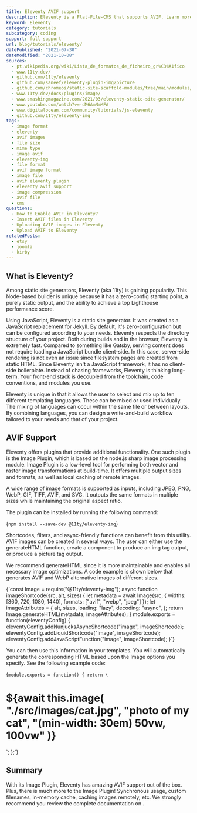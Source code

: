 ```yaml
---
title: Eleventy AVIF support
description: Eleventy is a Flat-File-CMS that supports AVIF. Learn more here.
keyword: Eleventy
category: tutorials
subcategory: coding
support: full support
url: blog/tutorials/eleventy/
datePublished: "2021-07-30"
dateModified: "2021-10-08"
sources:
  - pt.wikipedia.org/wiki/Lista_de_formatos_de_ficheiro_gr%C3%A1fico
  - www.11ty.dev/
  - github.com/11ty/eleventy
  - github.com/saneef/eleventy-plugin-img2picture
  - github.com/chromeos/static-site-scaffold-modules/tree/main/modules/eleventy-plugin-local-respimg
  - www.11ty.dev/docs/plugins/image/
  - www.smashingmagazine.com/2021/03/eleventy-static-site-generator/
  - www.youtube.com/watch?v=-dM6AmNmMFA
  - www.digitalocean.com/community/tutorials/js-eleventy
  - github.com/11ty/eleventy-img
tags:
  - image format
  - eleventy
  - avif images
  - file size
  - mime type
  - image avif
  - eleventy-img
  - file format
  - avif image format
  - image file
  - avif eleventy plugin
  - eleventy avif support
  - image compression
  - avif file
  - cms
questions:
  - How to Enable AVIF in Eleventy?
  - Insert AVIF files in Eleventy
  - Uploading AVIF images in Eleventy
  - Upload AVIF to Eleventy
relatedPosts:
  - etsy
  - joomla
  - kirby
---
```


## What is Eleventy?

Among static site generators, Eleventy (aka 11ty) is gaining popularity. This Node-based builder is unique because it has a zero-config starting point, a purely static output, and the ability to achieve a top Lighthouse performance score.

Using JavaScript, Eleventy is a static site generator. It was created as a JavaScript replacement for Jekyll. By default, it's zero-configuration but can be configured according to your needs. Eleventy respects the directory structure of your project. Both during builds and in the browser, Eleventy is extremely fast. Compared to something like Gatsby, serving content does not require loading a JavaScript bundle client-side. In this case, server-side rendering is not even an issue since filesystem pages are created from static HTML. Since Eleventy isn't a JavaScript framework, it has no client-side boilerplate. Instead of chasing frameworks, Eleventy is thinking long-term. Your front-end stack is decoupled from the toolchain, code conventions, and modules you use.

Eleventy is unique in that it allows the user to select and mix up to ten different templating languages. These can be mixed or used individually. The mixing of languages can occur within the same file or between layouts. By combining languages, you can design a write-and-build workflow tailored to your needs and that of your project.

## AVIF Support

Eleventy offers plugins that provide additional functionality. One such plugin is the Image Plugin, which is based on the node.js sharp image processing module. Image Plugin is a low-level tool for performing both vector and raster image transformations at build-time. It offers multiple output sizes and formats, as well as local caching of remote images.

A wide range of image formats is supported as inputs, including JPEG, PNG, WebP, GIF, TIFF, AVIF, and SVG. It outputs the same formats in multiple sizes while maintaining the original aspect ratio.

The plugin can be installed by running the following command:

<Syntax language="javascript">{`npm install --save-dev @11ty/eleventy-img`}</Syntax>

Shortcodes, filters, and async-friendly functions can benefit from this utility. AVIF images can be created in several ways. The user can either use the generateHTML function, create a component to produce an img tag output, or produce a picture tag output.

We recommend generateHTML since it is more maintainable and enables all necessary image optimizations. A code example is shown below that generates AVIF and WebP alternative images of different sizes.

<Syntax language="javascript">
  {`const Image = require("@11ty/eleventy-img");
async function imageShortcode(src, alt, sizes) {
let metadata = await Image(src, {
widths: [360, 720, 1080, 1440],
formats: ["avif", "webp", "jpeg"]
});
let imageAttributes = {
alt, sizes, loading: "lazy", decoding: "async",
};
return Image.generateHTML(metadata, imageAttributes);
}
module.exports = function(eleventyConfig) {
eleventyConfig.addNunjucksAsyncShortcode("image", imageShortcode);
eleventyConfig.addLiquidShortcode("image", imageShortcode);
eleventyConfig.addJavaScriptFunction("image", imageShortcode);
}`}
</Syntax>

You can then use this information in your templates. You will automatically generate the corresponding HTML based upon the Image options you specify. See the following example code:

<Syntax language="javascript">{`module.exports = function() {
  return \`<h1>\${await this.image(
    "./src/images/cat.jpg",
    "photo of my cat",
    "(min-width: 30em) 50vw, 100vw"
  )}</h1>\`;
};`}</Syntax>

## Summary

With its Image Plugin, Eleventy has amazing AVIF support out of the box. Plus, there is much more to the Image Plugin! Synchronous usage, custom filenames, in-memory cache, caching images remotely, etc. We strongly recommend you review the complete documentation on <Link href="www.11ty.dev/docs/plugins/image/" text="11ty.dev"/>.
